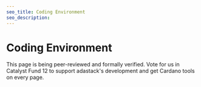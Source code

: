 ```yaml
---
seo_title: Coding Environment
seo_description:
---
```


# Coding Environment

This page is being peer-reviewed and formally verified. Vote for us in Catalyst Fund 12 to support adastack's development and get Cardano tools on every page.
